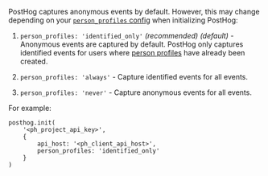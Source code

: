 PostHog captures anonymous events by default. However, this may change depending on your [`person_profiles` config](/docs/libraries/js#config) when initializing PostHog:

1. `person_profiles: 'identified_only'` _(recommended)_ _(default)_ - Anonymous events are captured by default. PostHog only captures identified events for users where [person profiles](/docs/data/persons) have already been created. 

2. `person_profiles: 'always'`  - Capture identified events for all events.

3. `person_profiles: 'never'` - Capture anonymous events for all events.

For example:
```js-web
posthog.init(
    '<ph_project_api_key>',
    {
        api_host: '<ph_client_api_host>',
        person_profiles: 'identified_only'
    }
)
```